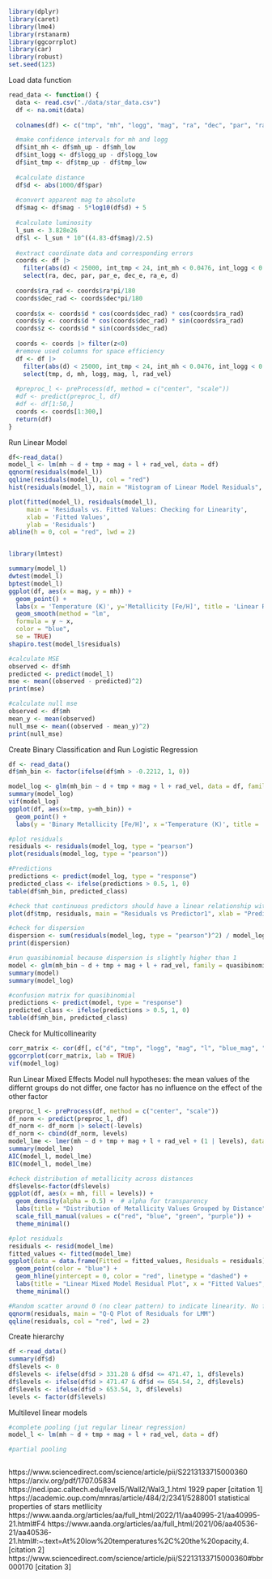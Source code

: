 ```r
library(dplyr)
library(caret)
library(lme4)
library(rstanarm)
library(ggcorrplot)
library(car)
library(robust)
set.seed(123)
```


Load data function
```r
read_data <- function() {
  data <- read.csv("./data/star_data.csv")
  df <- na.omit(data)
  
  colnames(df) <- c("tmp", "mh", "logg", "mag", "ra", "dec", "par", "ra_e", "dec_e", "par_e", "logg_low", "logg_up", "mh_low", "mh_up","tmp_low", "tmp_up", "blue_mag", "red_mag", "rad_vel")

  #make confidence intervals for mh and logg
  df$int_mh <- df$mh_up - df$mh_low
  df$int_logg <- df$logg_up - df$logg_low
  df$int_tmp <- df$tmp_up - df$tmp_low
  
  #calculate distance
  df$d <- abs(1000/df$par)
  
  #convert apparent mag to absolute
  df$mag <- df$mag - 5*log10(df$d) + 5
  
  #calculate luminosity
  l_sun <- 3.828e26
  df$l <- l_sun * 10^((4.83-df$mag)/2.5)
  
  #extract coordinate data and corresponding errors
  coords <- df |>
    filter(abs(d) < 25000, int_tmp < 24, int_mh < 0.0476, int_logg < 0.025) |>
    select(ra, dec, par, par_e, dec_e, ra_e, d)
  
  coords$ra_rad <- coords$ra*pi/180
  coords$dec_rad <- coords$dec*pi/180
  
  coords$x <- coords$d * cos(coords$dec_rad) * cos(coords$ra_rad)
  coords$y <- coords$d * cos(coords$dec_rad) * sin(coords$ra_rad)
  coords$z <- coords$d * sin(coords$dec_rad)
  
  coords <- coords |> filter(z<0)
  #remove used columns for space efficiency
  df <- df |> 
    filter(abs(d) < 25000, int_tmp < 24, int_mh < 0.0476, int_logg < 0.025, par_e < 0.0132) |>
    select(tmp, d, mh, logg, mag, l, rad_vel) 
  
  #preproc_l <- preProcess(df, method = c("center", "scale"))
  #df <- predict(preproc_l, df)
  #df <- df[1:50,]
  coords <- coords[1:300,]
  return(df)
}
```

Run Linear Model
```r
df<-read_data()
model_l <- lm(mh ~ d + tmp + mag + l + rad_vel, data = df)
qqnorm(residuals(model_l))
qqline(residuals(model_l), col = "red")
hist(residuals(model_l), main = "Histogram of Linear Model Residuals", xlab = "Residuals", xlim = c(-1, 1),breaks = 20)

plot(fitted(model_l), residuals(model_l), 
     main = 'Residuals vs. Fitted Values: Checking for Linearity',
     xlab = 'Fitted Values',
     ylab = 'Residuals')
abline(h = 0, col = "red", lwd = 2)


library(lmtest)

summary(model_l)
dwtest(model_l)
bptest(model_l)
ggplot(df, aes(x = mag, y = mh)) +
  geom_point() +     
  labs(x = 'Temperature (K)', y='Metallicity [Fe/H]', title = 'Linear Relationship Between Temperature and Metallicity') +
  geom_smooth(method = "lm",         
  formula = y ~ x,       
  color = "blue",         
  se = TRUE)
shapiro.test(model_l$residuals)

#calculate MSE
observed <- df$mh
predicted <- predict(model_l)
mse <- mean((observed - predicted)^2)
print(mse)

#calculate null mse
observed <- df$mh
mean_y <- mean(observed)
null_mse <- mean((observed - mean_y)^2)
print(null_mse)
```

Create Binary Classification and Run Logistic Regression
```r
df <- read_data()
df$mh_bin <- factor(ifelse(df$mh > -0.2212, 1, 0))

model_log <- glm(mh_bin ~ d + tmp + mag + l + rad_vel, data = df, family = binomial(link = "logit"))
summary(model_log)
vif(model_log)
ggplot(df, aes(x=tmp, y=mh_bin)) + 
  geom_point() +
  labs(y = 'Binary Metallicity [Fe/H]', x ='Temperature (K)', title = 'Temperature vs. Binary Metallicity (Above -0.22)')

#plot residuals
residuals <- residuals(model_log, type = "pearson")
plot(residuals(model_log, type = "pearson"))

#Predictions
predictions <- predict(model_log, type = "response")
predicted_class <- ifelse(predictions > 0.5, 1, 0)
table(df$mh_bin, predicted_class)

#check that continuous predictors should have a linear relationship with the log-odds
plot(df$tmp, residuals, main = "Residuals vs Predictor1", xlab = "Predictor1", ylab = "Residuals")

#check for dispersion
dispersion <- sum(residuals(model_log, type = "pearson")^2) / model_log$df.residual
print(dispersion)

#run quasibinomial because dispersion is slightly higher than 1
model <- glm(mh_bin ~ d + tmp + mag + l + rad_vel, family = quasibinomial, data = df)
summary(model)
summary(model_log)

#confusion matrix for quasibinomial
predictions <- predict(model, type = "response")
predicted_class <- ifelse(predictions > 0.5, 1, 0)
table(df$mh_bin, predicted_class)
```

Check for Multicollinearity
```r
corr_matrix <- cor(df[, c("d", "tmp", "logg", "mag", "l", "blue_mag", "red_mag", "rad_vel")])
ggcorrplot(corr_matrix, lab = TRUE)
vif(model_log)
```



Run Linear Mixed Effects Model
null hypotheses: the mean values of the differnt groups do not differ, one factor has no influence on the effect of the other factor
```r
preproc_l <- preProcess(df, method = c("center", "scale"))
df_norm <- predict(preproc_l, df)
df_norm <- df_norm |> select(-levels)
df_norm <- cbind(df_norm, levels)
model_lme <- lmer(mh ~ d + tmp + mag + l + rad_vel + (1 | levels), data = df_norm)
summary(model_lme)
AIC(model_l, model_lme)
BIC(model_l, model_lme)

#check distribution of metallicity across distances
df$levels<-factor(df$levels)
ggplot(df, aes(x = mh, fill = levels)) +
  geom_density(alpha = 0.5) +  # alpha for transparency
  labs(title = "Distribution of Metallicity Values Grouped by Distance", x = "Metallicity", y = "Density") +
  scale_fill_manual(values = c("red", "blue", "green", "purple")) +
  theme_minimal()

#plot residuals
residuals <- resid(model_lme)
fitted_values <- fitted(model_lme)
ggplot(data = data.frame(Fitted = fitted_values, Residuals = residuals), aes(x = Fitted, y = Residuals)) +
  geom_point(color = "blue") +
  geom_hline(yintercept = 0, color = "red", linetype = "dashed") +
  labs(title = "Linear Mixed Model Residual Plot", x = "Fitted Values", y = "Residuals") +
  theme_minimal()

#Random scatter around 0 (no clear pattern) to indicate linearity. No funnel shape (homoscedasticity).
qqnorm(residuals, main = "Q-Q Plot of Residuals for LMM")
qqline(residuals, col = "red", lwd = 2)
```



Create hierarchy
```r
df <-read_data()
summary(df$d)
df$levels <- 0
df$levels <- ifelse(df$d > 331.28 & df$d <= 471.47, 1, df$levels)
df$levels <- ifelse(df$d > 471.47 & df$d <= 654.54, 2, df$levels)
df$levels <- ifelse(df$d > 653.54, 3, df$levels)
levels <- factor(df$levels)
```

Multilevel linear models
```r
#complete pooling (jut regular linear regression)
model_l <- lm(mh ~ d + tmp + mag + l + rad_vel, data = df)

#partial pooling



```


https://www.sciencedirect.com/science/article/pii/S2213133715000360
https://arxiv.org/pdf/1707.05834    
https://ned.ipac.caltech.edu/level5/Wall2/Wal3_1.html
1929 paper [citation 1]
https://academic.oup.com/mnras/article/484/2/2341/5288001 statistical properties of stars metllicity
https://www.aanda.org/articles/aa/full_html/2022/11/aa40995-21/aa40995-21.html#F4 
https://www.aanda.org/articles/aa/full_html/2021/06/aa40536-21/aa40536-21.html#:~:text=At%20low%20temperatures%2C%20the%20opacity,4. [citation 2]
https://www.sciencedirect.com/science/article/pii/S2213133715000360#bbr000170 [citation 3]










